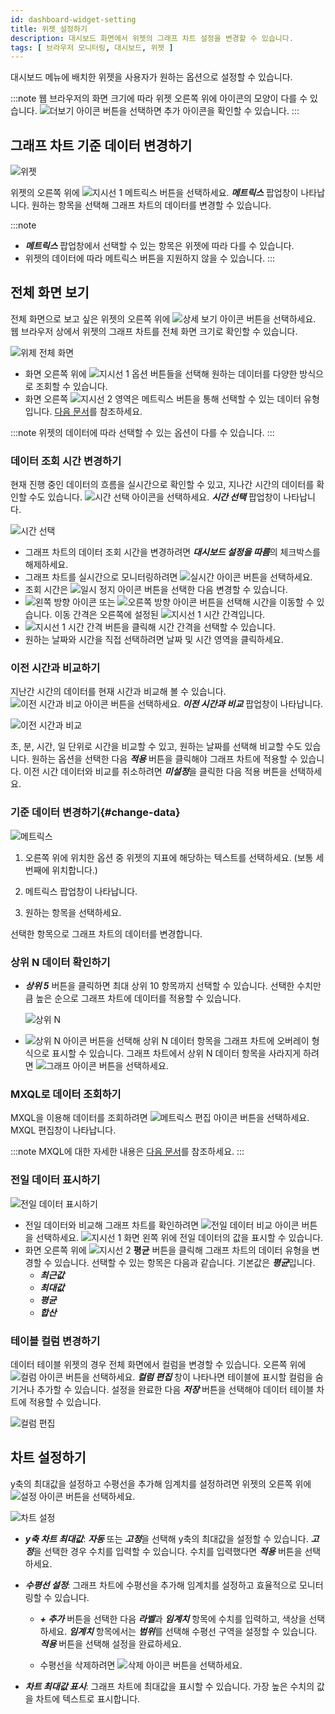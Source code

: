 ```yaml
---
id: dashboard-widget-setting
title: 위젯 설정하기
description: 대시보드 화면에서 위젯의 그래프 차트 설정을 변경할 수 있습니다.
tags: [ 브라우저 모니터링, 대시보드, 위젯 ]
---
```


대시보드 메뉴에 배치한 위젯을 사용자가 원하는 옵션으로 설정할 수 있습니다.

:::note
웹 브라우저의 화면 크기에 따라 위젯 오른쪽 위에 아이콘의 모양이 다를 수 있습니다. ![더보기 아이콘](/img/ico-more.svg) 버튼을 선택하면 추가 아이콘을 확인할 수 있습니다.
:::


## 그래프 차트 기준 데이터 변경하기

![위젯](/img/widget-sample.png)

위젯의 오른쪽 위에 ![지시선 1](/img/number-01.png) 메트릭스 버튼을 선택하세요. ***메트릭스*** 팝업창이 나타납니다. 원하는 항목을 선택해 그래프 차트의 데이터를 변경할 수 있습니다.

:::note
* ***메트릭스*** 팝업창에서 선택할 수 있는 항목은 위젯에 따라 다를 수 있습니다.
* 위젯의 데이터에 따라 메트릭스 버튼을 지원하지 않을 수 있습니다.
:::

## 전체 화면 보기

전체 화면으로 보고 싶은 위젯의 오른쪽 위에 ![상세 보기 아이콘](/img/ico-detail-mode.svg) 버튼을 선택하세요. 웹 브라우저 상에서 위젯의 그래프 차트를 전체 화면 크기로 확인할 수 있습니다.

![위제 전체 화면](/img/widget-fullscreen-mode.png)

* 화면 오른쪽 위에 ![지시선 1](/img/number-01.png) 옵션 버튼들을 선택해 원하는 데이터를 다양한 방식으로 조회할 수 있습니다.
* 화면 오른쪽 ![지시선 2](/img/number-02.png) 영역은 메트릭스 버튼을 통해 선택할 수 있는 데이터 유형입니다. [다음 문서](#change-data)를 참조하세요.

:::note
위젯의 데이터에 따라 선택할 수 있는 옵션이 다를 수 있습니다.
:::

### 데이터 조회 시간 변경하기

현재 진행 중인 데이터의 흐름을 실시간으로 확인할 수 있고, 지나간 시간의 데이터를 확인할 수도 있습니다. ![시간 선택 아이콘](/img/ico-time-set.svg)을 선택하세요. ***시간 선택*** 팝업창이 나타납니다.

![시간 선택](/img/widget-select-time.png)

* 그래프 차트의 데이터 조회 시간을 변경하려면 ***대시보드 설정을 따름***의 체크박스를 해제하세요.
* 그래프 차트를 실시간으로 모니터링하려면 ![실시간 아이콘](/img/ico-play-time.svg) 버튼을 선택하세요.
* 조회 시간은 ![일시 정지 아이콘](/img/ico-pause.svg) 버튼을 선택한 다음 변경할 수 있습니다.
* ![왼쪽 방향 아이콘](/img/left-arrow.svg) 또는 ![오른쪽 방향 아이콘](/img/right-arrow.svg) 버튼을 선택해 시간을 이동할 수 있습니다. 이동 간격은 오른쪽에 설정된 ![지시선 1](/img/number-01.png) 시간 간격입니다.
* ![지시선 1](/img/number-01.png) 시간 간격 버튼을 클릭해 시간 간격을 선택할 수 있습니다.
* 원하는 날짜와 시간을 직접 선택하려면 날짜 및 시간 영역을 클릭하세요.

### 이전 시간과 비교하기

지난간 시간의 데이터를 현재 시간과 비교해 볼 수 있습니다. ![이전 시간과 비교 아이콘](/img/ico-timing.svg) 버튼을 선택하세요. ***이전 시간과 비교*** 팝업창이 나타납니다.

![이전 시간과 비교](/img/widget-compare-time.png)

초, 분, 시간, 일 단위로 시간을 비교할 수 있고, 원하는 날짜를 선택해 비교할 수도 있습니다. 원하는 옵션을 선택한 다음 ***적용*** 버튼을 클릭해야 그래프 차트에 적용할 수 있습니다. 이전 시간 데이터와 비교를 취소하려면 ***미설정***을 클릭한 다음 적용 버튼을 선택하세요.

### 기준 데이터 변경하기{#change-data}

![메트릭스](/img/widget-metric.png)

1. 오른쪽 위에 위치한 옵션 중 위젯의 지표에 해당하는 텍스트를 선택하세요. (보통 세번째에 위치합니다.)

1. 메트릭스 팝업창이 나타납니다.

1. 원하는 항목을 선택하세요.

선택한 항목으로 그래프 차트의 데이터를 변경합니다.

### 상위 N 데이터 확인하기

* ***상위 5*** 버튼을 클릭하면 최대 상위 10 항목까지 선택할 수 있습니다. 선택한 수치만큼 높은 순으로 그래프 차트에 데이터를 적용할 수 있습니다.

	![상위 N](/img/widget-n-data.png)

* ![상위 N 아이콘](/img/ico-topn-graph.svg) 버튼을 선택해 상위 N 데이터 항목을 그래프 차트에 오버레이 형식으로 표시할 수 있습니다. 그래프 차트에서 상위 N 데이터 항목을 사라지게 하려면 ![그래프 아이콘](/img/ico-normal-graph.svg) 버튼을 선택하세요.

### MXQL로 데이터 조회하기

MXQL을 이용해 데이터를 조회하려면 ![메트릭스 편집 아이콘](/img/ico-edit-metric.svg) 버튼을 선택하세요. MXQL 편집창이 나타납니다.

:::note
MXQL에 대한 자세한 내용은 [다음 문서](../mxql/mxql-overview)를 참조하세요.
:::

### 전일 데이터 표시하기

![전일 데이터 표시하기](/img/widget-before-data.png)

* 전일 데이터와 비교해 그래프 차트를 확인하려면 ![전일 데이터 비교 아이콘](/img/ico-before-data.svg) 버튼을 선택하세요. ![지시선 1](/img/number-01.png) 화면 왼쪽 위에 전일 데이터의 값을 표시할 수 있습니다.
* 화면 오른쪽 위에 ![지시선 2](/img/number-02.png) **평균** 버튼을 클릭해 그래프 차트의 데이터 유형을 변경할 수 있습니다. 선택할 수 있는 항목은 다음과 같습니다. 기본값은 ***평균***입니다.
  * ***최근값***
  * ***최대값***
  * ***평균***
  * ***합산***

### 테이블 컬럼 변경하기

데이터 테이블 위젯의 경우 전체 화면에서 컬럼을 변경할 수 있습니다. 오른쪽 위에 ![컬럼 아이콘](/img/ico-column.svg) 버튼을 선택하세요. ***컬럼 편집*** 창이 나타나면 테이블에 표시할 컬럼을 숨기거나 추가할 수 있습니다. 설정을 완료한 다음 ***저장*** 버튼을 선택해야 데이터 테이블 차트에 적용할 수 있습니다.

![컬럼 편집](/img/widget-column.png)

## 차트 설정하기

y축의 최대값을 설정하고 수평선을 추가해 임계치를 설정하려면 위젯의 오른쪽 위에 ![설정 아이콘](/img/ico-setting.svg) 버튼을 선택하세요.

![차트 설정](/img/widget-chart-set.png)

* ***y축 차트 최대값***: ***자동*** 또는 ***고정***을 선택해 y축의 최대값을 설정할 수 있습니다. ***고정***을 선택한 경우 수치를 입력할 수 있습니다. 수치를 입력했다면 ***적용*** 버튼을 선택하세요.

* ***수평선 설정***: 그래프 차트에 수평선을 추가해 임계치를 설정하고 효율적으로 모니터링할 수 있습니다.

  * ***+ 추가*** 버튼을 선택한 다음 ***라벨***과 ***임계치*** 항목에 수치를 입력하고, 색상을 선택하세요. ***임계치*** 항목에서는 ***범위***를 선택해 수평선 구역을 설정할 수 있습니다. ***적용*** 버튼을 선택해 설정을 완료하세요.

  * 수평선을 삭제하려면 ![삭제 아이콘](/img/ico-trash-red.svg) 버튼을 선택하세요.

* ***차트 최대값 표시***: 그래프 차트에 최대값을 표시할 수 있습니다. 가장 높은 수치의 값을 차트에 텍스트로 표시합니다.